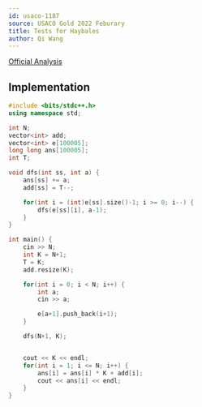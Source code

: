 ```yaml
---
id: usaco-1187
source: USACO Gold 2022 Feburary
title: Tests for Haybales
author: Qi Wang
---
```


[Official Analysis](http://usaco.org/current/data/sol_prob3_gold_jan22.html)

## Implementation

<LanguageSection>
<CPPSection>

```cpp
#include <bits/stdc++.h>
using namespace std;

int N;
vector<int> add;
vector<int> e[100005];
long long ans[100005];
int T;

void dfs(int ss, int a) {
	ans[ss] += a;
	add[ss] = T--;

	for(int i = (int)e[ss].size()-1; i >= 0; i--) {
		dfs(e[ss][i], a-1);
	}
}

int main() {
	cin >> N;
	int K = N+1;
	T = K;
	add.resize(K);

	for(int i = 0; i < N; i++) {
		int a;
		cin >> a;

		e[a+1].push_back(i+1);
	}

	dfs(N+1, K);


	cout << K << endl;
	for(int i = 1; i <= N; i++) {
		ans[i] = ans[i] * K + add[i];
		cout << ans[i] << endl;
	}
}
```

</CPPSection>
</LanguageSection>
